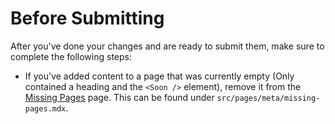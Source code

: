 # Before Submitting

After you've done your changes and are ready to submit them, make sure to complete the following steps:

- If you've added content to a page that was currently empty (Only contained a heading and the `<Soon />` element), remove it from the [Missing Pages](/meta/missing-pages) page. This can be found under `src/pages/meta/missing-pages.mdx`.
